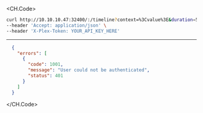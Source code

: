 
<CH.Code>
```bash Example Request
curl http://10.10.10.47:32400/:/timeline?context=%3Cvalue%3E&duration=5448.83&hasMDE=6027.63&key=%3Cvalue%3E&playBackTime=4236.55&playQueueItemID=8472.52&ratingKey=8442.66&row=6235.64&time=8579.46 \
--header 'Accept: application/json' \
--header 'X-Plex-Token: YOUR_API_KEY_HERE'
```
---

```json Example Response
  {
    "errors": [
      {
        "code": 1001,
        "message": "User could not be authenticated",
        "status": 401
      }
    ]
  }
```
</CH.Code>
